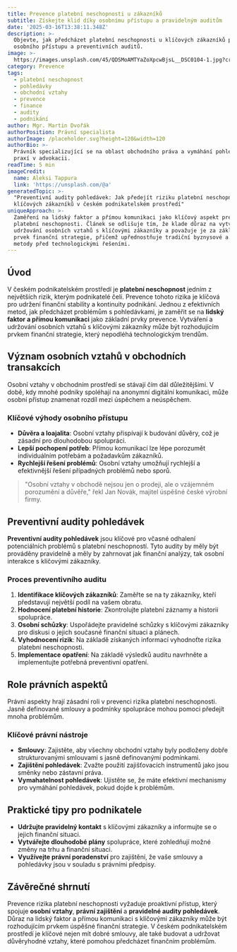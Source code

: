 ```yaml
---
title: Prevence platební neschopnosti u zákazníků
subtitle: Získejte klid díky osobnímu přístupu a pravidelným auditům
date: '2025-03-16T13:38:11.348Z'
description: >-
  Objevte, jak předcházet platební neschopnosti u klíčových zákazníků pomocí
  osobního přístupu a preventivních auditů.
image: >-
  https://images.unsplash.com/45/QDSMoAMTYaZoXpcwBjsL__DSC0104-1.jpg?crop=entropy&cs=tinysrgb&fit=max&fm=jpg&ixid=M3w3MjA5MjJ8MHwxfHJhbmRvbXx8fHx8fHx8fDE3NDIxMzIyOTF8&ixlib=rb-4.0.3&q=80&w=1080
category: Prevence
tags:
  - platební neschopnost
  - pohledávky
  - obchodní vztahy
  - prevence
  - finance
  - audity
  - podnikání
author: Mgr. Martin Dvořák
authorPosition: Právní specialista
authorImage: /placeholder.svg?height=120&width=120
authorBio: >-
  Právník specializující se na oblast obchodního práva a vymáhání pohledávek s
  praxí v advokacii.
readTime: 5 min
imageCredit:
  name: Aleksi Tappura
  link: 'https://unsplash.com/@a'
generatedTopic: >-
  "Preventivní audity pohledávek: Jak předejít riziku platební neschopnosti u
  klíčových zákazníků v českém podnikatelském prostředí"
uniqueApproach: >-
  Zaměření na lidský faktor a přímou komunikaci jako klíčový aspekt prevence
  platební neschopnosti. Článek se odlišuje tím, že klade důraz na vytváření a
  udržování osobních vztahů s klíčovými zákazníky a považuje je za základní
  prvek finanční strategie, přičemž upřednostňuje tradiční byznysové a právní
  metody před technologickými řešeními.
---
```


## Úvod

V českém podnikatelském prostředí je **platební neschopnost** jedním z největších rizik, kterým podnikatelé čelí. Prevence tohoto rizika je klíčová pro udržení finanční stability a kontinuity podnikání. Jednou z efektivních metod, jak předcházet problémům s pohledávkami, je zaměřit se na **lidský faktor a přímou komunikaci** jako základní prvky prevence. Vytváření a udržování osobních vztahů s klíčovými zákazníky může být rozhodujícím prvkem finanční strategie, který nepodléhá technologickým trendům.

## Význam osobních vztahů v obchodních transakcích

Osobní vztahy v obchodním prostředí se stávají čím dál důležitějšími. V době, kdy mnohé podniky spoléhají na anonymní digitální komunikaci, může osobní přístup znamenat rozdíl mezi úspěchem a neúspěchem.

### Klíčové výhody osobního přístupu

- **Důvěra a loajalita**: Osobní vztahy přispívají k budování důvěry, což je zásadní pro dlouhodobou spolupráci.
- **Lepší pochopení potřeb**: Přímou komunikací lze lépe porozumět individuálním potřebám a požadavkům zákazníků.
- **Rychlejší řešení problémů**: Osobní vztahy umožňují rychlejší a efektivnější řešení případných problémů nebo sporů.

> "Osobní vztahy v obchodě nejsou jen o prodeji, ale o vzájemném porozumění a důvěře," řekl Jan Novák, majitel úspěšné české výrobní firmy.

## Preventivní audity pohledávek

**Preventivní audity pohledávek** jsou klíčové pro včasné odhalení potenciálních problémů s platební neschopností. Tyto audity by měly být prováděny pravidelně a měly by zahrnovat jak finanční analýzy, tak osobní interakce s klíčovými zákazníky.

### Proces preventivního auditu

1. **Identifikace klíčových zákazníků**: Zaměřte se na ty zákazníky, kteří představují největší podíl na vašem obratu.
2. **Hodnocení platební historie**: Zkontrolujte platební záznamy a historii spolupráce.
3. **Osobní schůzky**: Uspořádejte pravidelné schůzky s klíčovými zákazníky pro diskusi o jejich současné finanční situaci a plánech.
4. **Vyhodnocení rizik**: Na základě získaných informací vyhodnoťte rizika platební neschopnosti.
5. **Implementace opatření**: Na základě výsledků auditu navrhněte a implementujte potřebná preventivní opatření.

## Role právních aspektů

Právní aspekty hrají zásadní roli v prevenci rizika platební neschopnosti. Jasně definované smlouvy a podmínky spolupráce mohou pomoci předejít mnoha problémům.

### Klíčové právní nástroje

- **Smlouvy**: Zajistěte, aby všechny obchodní vztahy byly podloženy dobře strukturovanými smlouvami s jasně definovanými podmínkami.
- **Zajištění pohledávek**: Zvažte použití zajišťovacích instrumentů jako jsou směnky nebo zástavní práva.
- **Vymahatelnost pohledávek**: Ujistěte se, že máte efektivní mechanismy pro vymáhání pohledávek, pokud dojde k problémům.

## Praktické tipy pro podnikatele

- **Udržujte pravidelný kontakt** s klíčovými zákazníky a informujte se o jejich finanční situaci.
- **Vytvářejte dlouhodobé plány** spolupráce, které zohledňují možné změny na trhu a finanční situaci.
- **Využívejte právní poradenství** pro zajištění, že vaše smlouvy a pohledávky jsou v souladu s právními předpisy.

## Závěrečné shrnutí

Prevence rizika platební neschopnosti vyžaduje proaktivní přístup, který spojuje **osobní vztahy**, **právní zajištění** a **pravidelné audity pohledávek**. Důraz na lidský faktor a přímou komunikaci s klíčovými zákazníky může být rozhodujícím prvkem úspěšné finanční strategie. V českém podnikatelském prostředí je klíčové nejen mít dobré smlouvy, ale také budovat a udržovat důvěryhodné vztahy, které pomohou předcházet finančním problémům.
